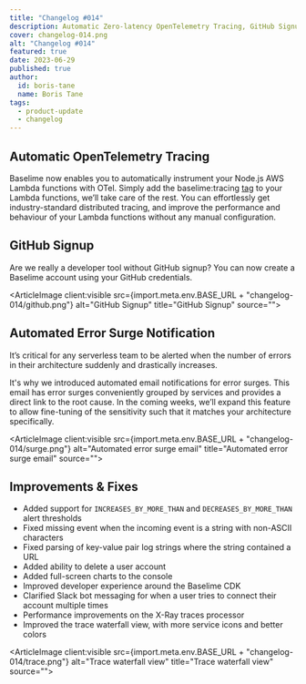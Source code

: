 ```yaml
---
title: "Changelog #014"
description: Automatic Zero-latency OpenTelemetry Tracing, GitHub Signup, Error Surge Sotifications, and much more... 
cover: changelog-014.png
alt: "Changelog #014"
featured: true
date: 2023-06-29
published: true
author:
  id: boris-tane
  name: Boris Tane
tags: 
  - product-update
  - changelog
---
```


## Automatic OpenTelemetry Tracing

Baselime now enables you to automatically instrument your Node.js AWS Lambda functions with OTel. Simply add the baselime:tracing [tag](https://docs.aws.amazon.com/lambda/latest/dg/configuration-tags.html) to your Lambda functions, we’ll take care of the rest. You can effortlessly get industry-standard distributed tracing, and improve the performance and behaviour of your Lambda functions without any manual configuration.

## GitHub Signup

Are we really a developer tool without GitHub signup? You can now create a Baselime account using your GitHub credentials.

<ArticleImage client:visible   src={import.meta.env.BASE_URL + "changelog-014/github.png"}  alt="GitHub Signup" title="GitHub Signup" source="">
</ArticleImage>

## Automated Error Surge Notification

It’s critical for any serverless team to be alerted when the number of errors in their architecture suddenly and drastically increases.

It's why we introduced automated email notifications for error surges. This email has error surges conveniently grouped by services and provides a direct link to the root cause. In the coming weeks, we’ll expand this feature to allow fine-tuning of the sensitivity such that it matches your architecture specifically.

<ArticleImage client:visible   src={import.meta.env.BASE_URL + "changelog-014/surge.png"}  alt="Automated error surge email" title="Automated error surge email" source="">
</ArticleImage>

## Improvements & Fixes

- Added support for `INCREASES_BY_MORE_THAN` and `DECREASES_BY_MORE_THAN` alert thresholds
- Fixed missing event when the incoming event is a string with non-ASCII characters
- Fixed parsing of key-value pair log strings where the string contained a URL
- Added ability to delete a user account
- Added full-screen charts to the console
- Improved developer experience around the Baselime CDK
- Clarified Slack bot messaging for when a user tries to connect their account multiple times
- Performance improvements on the X-Ray traces processor
- Improved the trace waterfall view, with more service icons and better colors

<ArticleImage client:visible   src={import.meta.env.BASE_URL + "changelog-014/trace.png"}  alt="Trace waterfall view" title="Trace waterfall view" source="">
</ArticleImage>
